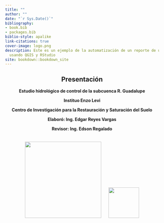 ```yaml
--- 
title: ""
author: ""
date: "`r Sys.Date()`"
bibliography:
- book.bib
- packages.bib
biblio-style: apalike
link-citations: true
cover-image: logo.png
description: Este es un ejemplo de la automatización de un reporte de un estudio hidrológico
  usando QGIS y RStudio
site: bookdown::bookdown_site
---
```


<div style="text-align:center;">

# Presentación {.unlisted .unnumbered}

**Estudio hidrológico de control de la subcuenca R. Guadalupe**

**Instituo Enzo Levi**

**Centro de Investigación para la Restauración y Saturación del Suelo**

**Elaboró: Ing. Edgar Reyes Vargas **

**Revisor: Ing. Edson Regalado**

<div style="display:flex; justify-content:center; align-items:center; margin-top:20px;">
<img src="D:/CIRSS/hidrologia/R/Hidrologia/logo.png" style="height:250px; margin-right:20px;">
<img src="D:/CIRSS/hidrologia/R/Hidrologia/logoenzo.png" style="height:100px;">
</div>

</div>

